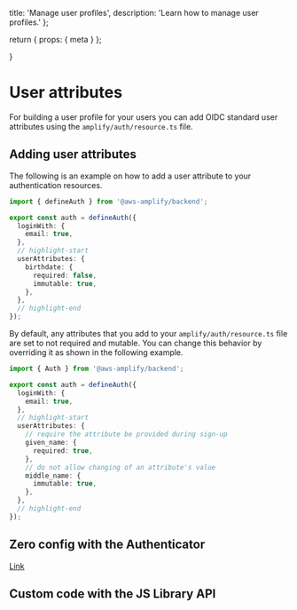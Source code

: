   title: 'Manage user profiles',
  description:
    'Learn how to manage user profiles.'
};

  return {
    props: {
      meta
    }
  };

}

# User attributes

For building a user profile for your users you can add OIDC standard user attributes using the `amplify/auth/resource.ts` file.

## Adding user attributes

The following is an example on how to add a user attribute to your authentication resources.

```ts title="amplify/auth/resource.ts"
import { defineAuth } from '@aws-amplify/backend';

export const auth = defineAuth({
  loginWith: {
    email: true,
  },
  // highlight-start
  userAttributes: {
    birthdate: {
      required: false,
      immutable: true,
    },
  },
  // highlight-end
});
```

By default, any attributes that you add to your `amplify/auth/resource.ts` file are set to not required and mutable. You can change this behavior by overriding it as shown in the following example.

```ts title="amplify/auth/resource.ts"
import { Auth } from '@aws-amplify/backend';

export const auth = defineAuth({
  loginWith: {
    email: true,
  },
  // highlight-start
  userAttributes: {
    // require the attribute be provided during sign-up
    given_name: {
      required: true,
    },
    // do not allow changing of an attribute's value
    middle_name: {
      immutable: true,
    },
  },
  // highlight-end
});
```

## Zero config with the Authenticator

[Link](https://ui.docs.amplify.aws/react/connected-components/authenticator/configuration#sign-up-attributes)

## Custom code with the JS Library API
